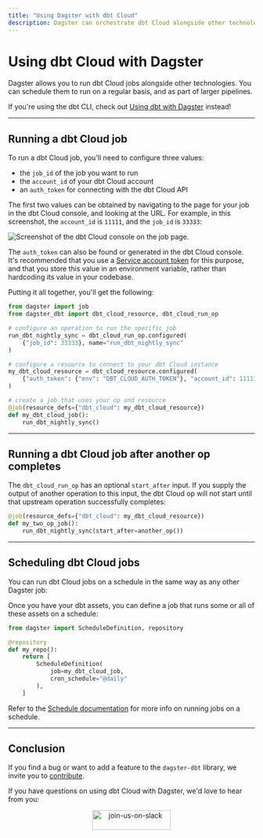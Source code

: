 ```yaml
---
title: "Using Dagster with dbt Cloud"
description: Dagster can orchestrate dbt Cloud alongside other technologies.
---
```


# Using dbt Cloud with Dagster

Dagster allows you to run dbt Cloud jobs alongside other technologies. You can schedule them to run on a regular basis, and as part of larger pipelines.

If you're using the dbt CLI, check out [Using dbt with Dagster](/integrations/dbt) instead!

---

## Running a dbt Cloud job

To run a dbt Cloud job, you'll need to configure three values:

- the `job_id` of the job you want to run
- the `account_id` of your dbt Cloud account
- an `auth_token` for connecting with the dbt Cloud API

The first two values can be obtained by navigating to the page for your job in the dbt Cloud console, and looking at the URL. For example, in this screenshot, the `account_id` is `11111`, and the `job_id` is `33333`:

<Image
  alt="Screenshot of the dbt Cloud console on the job page."
  src="/images/integrations/dbt/dbt_cloud_job_page.png"
  width={1055}
  height={673}
/>

The `auth_token` can also be found or generated in the dbt Cloud console. It's recommended that you use a [Service account token](https://docs.getdbt.com/docs/dbt-cloud/dbt-cloud-api/service-tokens) for this purpose, and that you store this value in an environment variable, rather than hardcoding its value in your codebase.

Putting it all together, you'll get the following:

```python startafter=start_dbt_cloud_job endbefore=end_dbt_cloud_job file=/integrations/dbt/dbt_cloud.py dedent=4
from dagster import job
from dagster_dbt import dbt_cloud_resource, dbt_cloud_run_op

# configure an operation to run the specific job
run_dbt_nightly_sync = dbt_cloud_run_op.configured(
    {"job_id": 33333}, name="run_dbt_nightly_sync"
)

# configure a resource to connect to your dbt Cloud instance
my_dbt_cloud_resource = dbt_cloud_resource.configured(
    {"auth_token": {"env": "DBT_CLOUD_AUTH_TOKEN"}, "account_id": 11111}
)

# create a job that uses your op and resource
@job(resource_defs={"dbt_cloud": my_dbt_cloud_resource})
def my_dbt_cloud_job():
    run_dbt_nightly_sync()
```

---

## Running a dbt Cloud job after another op completes

The `dbt_cloud_run_op` has an optional `start_after` input. If you supply the output of another operation to this input, the dbt Cloud op will not start until that upstream operation successfully completes:

```python startafter=start_dbt_cloud_job2 endbefore=end_dbt_cloud_job2 file=/integrations/dbt/dbt_cloud.py dedent=4
@job(resource_defs={"dbt_cloud": my_dbt_cloud_resource})
def my_two_op_job():
    run_dbt_nightly_sync(start_after=another_op())
```

---

## Scheduling dbt Cloud jobs

You can run dbt Cloud jobs on a schedule in the same way as any other Dagster job:

Once you have your dbt assets, you can define a job that runs some or all of these assets on a schedule:

```python startafter=start_schedule_dbt_cloud endbefore=end_schedule_dbt_cloud file=/integrations/dbt/dbt_cloud.py dedent=4
from dagster import ScheduleDefinition, repository

@repository
def my_repo():
    return [
        ScheduleDefinition(
            job=my_dbt_cloud_job,
            cron_schedule="@daily"
        ),
    ]
```

Refer to the [Schedule documentation](/concepts/partitions-schedules-sensors/schedules#running-the-scheduler) for more info on running jobs on a schedule.

---

## Conclusion

If you find a bug or want to add a feature to the `dagster-dbt` library, we invite you to [contribute](/community/contributing).

If you have questions on using dbt Cloud with Dagster, we'd love to hear from you:

<p align="center">
  <a href="https://dagster-slackin.herokuapp.com/" target="_blank">
    <Image
      alt="join-us-on-slack"
      src="/assets/join-us-on-slack.png"
      width="160"
      height="40"
    />
  </a>
</p>
